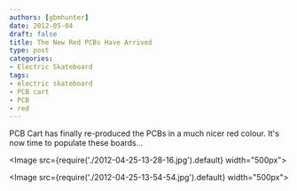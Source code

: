 ```yaml
---
authors: [gbmhunter]
date: 2012-05-04
draft: false
title: The New Red PCBs Have Arrived
type: post
categories:
- Electric Skateboard
tags:
- electric skateboard
- PCB cart
- PCB
- red
---
```


PCB Cart has finally re-produced the PCBs in a much nicer red colour. It's now time to populate these boards...

<Image src={require('./2012-04-25-13-28-16.jpg').default} width="500px"></Image>

<Image src={require('./2012-04-25-13-54-54.jpg').default} width="500px"></Image>
